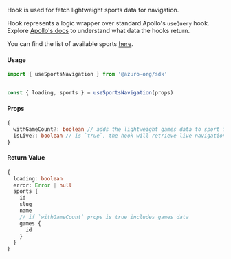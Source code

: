 
Hook is used for fetch lightweight sports data for navigation.

Hook represents a logic wrapper over standard Apollo's `useQuery` hook. Explore [Apollo's docs](https://www.apollographql.com/docs/react/api/react/hooks#usequery) to understand what data the hooks return.

You can find the list of available sports [here](https://thegraph.azuro.org/subgraphs/name/azuro-protocol/azuro-api-polygon-v2/graphql?query=%7B%0A++sports+%7B%0A++++name%0A++%7D%0A%7D).

#### Usage

```ts
import { useSportsNavigation } from '@azuro-org/sdk'


const { loading, sports } = useSportsNavigation(props)
```

#### Props

```ts
{
  withGameCount?: boolean // adds the lightweight games data to sport for counting
  isLive?: boolean // is `true`, the hook will retrieve live navigation
}
```

#### Return Value
```ts
{ 
  loading: boolean
  error: Error | null
  sports {
    id
    slug
    name
    // if `withGameCount` props is true includes games data
    games {
      id
    }
  }
}
```
